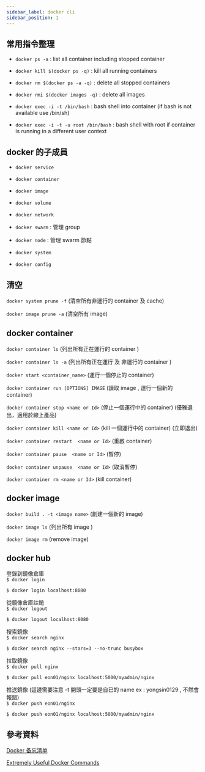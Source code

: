 ```yaml
---
sidebar_label: docker cli
sidebar_position: 1
---
```


## 常用指令整理

- `docker ps -a` : list all container including stopped container

- `docker kill $(docker ps -q)` : kill all running containers

- `docker rm $(docker ps -a -q)` : delete all stopped containers

- `docker rmi $(docker images -q)` : delete all images

- `docker exec -i -t /bin/bash` : bash shell into container (if bash is not available use /bin/sh)

- `docker exec -i -t -u root /bin/bash` : bash shell with root if container is running in a different user context

## docker 的子成員

- `docker service`

- `docker container`

- `docker image`

- `docker volume`

- `docker network`

- `docker swarm` : 管理 group

- `docker node` : 管理 swarm 節點

- `docker system`

- `docker config`

## 清空

`docker system prune -f` (清空所有非運行的 container 及 cache)

`docker image prune -a` (清空所有 image)

## docker container

`docker container ls` (列出所有正在運行的 container )

`docker container ls -a` (列出所有正在運行 及 非運行的 container )

`docker start <container_name>` (運行一個停止的 container)

`docker container run [OPTIONS] IMAGE` (讀取 image , 運行一個新的 container)

`docker container stop <name or Id>` (停止一個運行中的 container) (優雅退出，適用於線上產品)

`docker container kill <name or Id>` (kill 一個運行中的 container) (立即退出)

`docker container restart  <name or Id>` (重啟 container)

`docker container pause  <name or Id>` (暫停)

`docker container unpause  <name or Id>` (取消暫停)

`docker container rm <name or Id>` (kill container)

## docker image

`docker build . -t <image name>` (創建一個新的 image)

`docker image ls` (列出所有 image )

`docker image rm` (remove image)

## docker hub

登錄到鏡像倉庫  
`$ docker login`

`$ docker login localhost:8080`

從鏡像倉庫註銷  
`$ docker logout`

`$ docker logout localhost:8080`

搜索鏡像  
`$ docker search nginx`

`$ docker search nginx --stars=3 --no-trunc busybox`

拉取鏡像  
`$ docker pull nginx`

`$ docker pull eon01/nginx localhost:5000/myadmin/nginx`

推送鏡像 (這邊需要注意 -t 開頭一定要是自已的 name ex : yongsin0129 , 不然會報錯)  
`$ docker push eon01/nginx`

`$ docker push eon01/nginx localhost:5000/myadmin/nginx`

## 參考資料

[Docker 备忘清单](https://wangchujiang.com/reference/docs/docker.html)

[Extremely Useful Docker Commands](https://codenotary.com/blog/extremely-useful-docker-commands)
